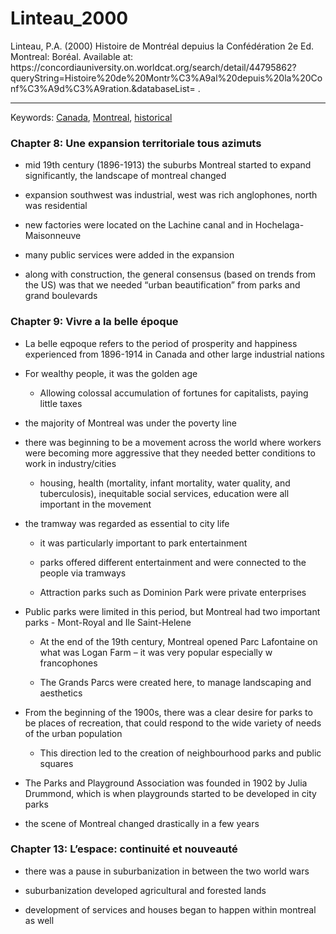 # Linteau_2000

Linteau, P.A. (2000) Histoire de Montréal depuius la Confédération 2e Ed. Montreal: Boréal. Available at: https://concordiauniversity.on.worldcat.org/search/detail/44795862?queryString=Histoire%20de%20Montr%C3%A9al%20depuis%20la%20Conf%C3%A9d%C3%A9ration.&databaseList= .

------------------------------------------------------------------------

Keywords: [Canada](../topics/Canada.qmd), [Montreal](../topics/Montreal.qmd), [historical](../topics/Historical.qmd)

### Chapter 8: Une expansion territoriale tous azimuts

-   mid 19th century (1896-1913) the suburbs Montreal started to expand significantly, the landscape of montreal changed

-   expansion southwest was industrial, west was rich anglophones, north was residential

-   new factories were located on the Lachine canal and in Hochelaga-Maisonneuve

-   many public services were added in the expansion

-   along with construction, the general consensus (based on trends from the US) was that we needed "urban beautification" from parks and grand boulevards

### Chapter 9: Vivre a la belle époque

-   La belle eqpoque refers to the period of prosperity and happiness experienced from 1896-1914 in Canada and other large industrial nations

-   For wealthy people, it was the golden age

    -   Allowing colossal accumulation of fortunes for capitalists, paying little taxes

-   the majority of Montreal was under the poverty line

-   there was beginning to be a movement across the world where workers were becoming more aggressive that they needed better conditions to work in industry/cities

    -   housing, health (mortality, infant mortality, water quality, and tuberculosis), inequitable social services, education were all important in the movement

-   the tramway was regarded as essential to city life

    -   it was particularly important to park entertainment

    -   parks offered different entertainment and were connected to the people via tramways

    -   Attraction parks such as Dominion Park were private enterprises

-   Public parks were limited in this period, but Montreal had two important parks - Mont-Royal and Ile Saint-Helene

    -   At the end of the 19th century, Montreal opened Parc Lafontaine on what was Logan Farm -- it was very popular especially w francophones

    -   The Grands Parcs were created here, to manage landscaping and aesthetics

-   From the beginning of the 1900s, there was a clear desire for parks to be places of recreation, that could respond to the wide variety of needs of the urban population

    -   This direction led to the creation of neighbourhood parks and public squares

-   The Parks and Playground Association was founded in 1902 by Julia Drummond, which is when playgrounds started to be developed in city parks

-   the scene of Montreal changed drastically in a few years

### Chapter 13: L'espace: continuité et nouveauté

-   there was a pause in suburbanization in between the two world wars

-   suburbanization developed agricultural and forested lands

-   development of services and houses began to happen within montreal as well
